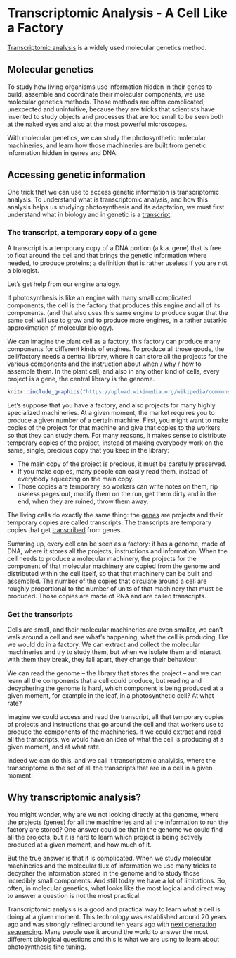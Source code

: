 # Transcriptomic Analysis - A Cell Like a Factory

[Transcriptomic analysis](https://en.wikipedia.org/wiki/RNA-Seq) is a widely used molecular genetics method.

## Molecular genetics

To study how living organisms use information hidden in their genes to build, assemble and coordinate their molecular components, we use molecular genetics methods. Those methods are often complicated, unexpected and unintuitive, because they are tricks that scientists have invented to study objects and processes that are too small to be seen both at the naked eyes and also at the most powerful microscopes.

With molecular genetics, we can study the photosynthetic molecular machineries, and learn how those machineries are built from genetic information hidden in genes and DNA.

## Accessing genetic information

One trick that we can use to access genetic information is transcriptomic analysis. To understand what is transcriptomic analysis, and how this analysis helps us studying photosynthesis and its adaptation, we must first understand what in biology and in genetic is a [transcript](https://en.wikipedia.org/wiki/Messenger_RNA).

### The transcript, a temporary copy of a gene

A transcript is a temporary copy of a DNA portion (a.k.a. gene) that is free to float around the cell and that brings the genetic information where needed, to produce proteins; a definition that is rather useless if you are not a biologist.

Let's get help from our engine analogy.

If photosynthesis is like an engine with many small complicated components, the cell is the factory that produces this engine and all of its components. (and that also uses this same engine to produce sugar that the same cell will use to grow and to produce more engines, in a rather autarkic approximation of molecular biology).

We can imagine the plant cell as a factory, this factory can produce many components for different kinds of engines. To produce all those goods, the cell/factory needs a central library, where it can store all the projects for the various components and the instruction about when / why / how to assemble them. In the plant cell, and also in any other kind of cells, every project is a gene, the central library is the genome.

```r
knitr::include_graphics("https://upload.wikimedia.org/wikipedia/commons/3/36/DNA_transcription.svg")
```

Let's suppose that you have a factory, and also  projects for many highly specialized machineries. At a given moment, the market requires you to produce a given number of a certain machine. First, you might want to make copies of the project for that machine and give that copies to the workers, so that they can study them. For many reasons, it makes sense to distribute temporary copies of the project, instead of making everybody work on the same, single, precious copy that you keep in the library:

- The main copy of the project is precious, it must be carefully preserved.
- If you make copies, many people can easily read them, instead of everybody squeezing on the main copy.
- Those copies are temporary, so workers can write notes on them, rip useless pages out, modify them on the run, get them dirty and in the end, when they are ruined, throw them away.

The living cells do exactly the same thing: the [genes](https://en.wikipedia.org/wiki/Gene) are projects and their temporary copies are called transcripts. The transcripts are temporary copies that get [transcribed](https://en.wikipedia.org/wiki/Transcription_(biology)) from genes.

Summing up, every cell can be seen as a factory: it has a genome, made of DNA, where it stores all the projects, instructions and information. When the cell needs to produce a molecular machinery, the projects for the component of that molecular machinery are copied from the genome and distributed within the cell itself, so that that machinery can be built and assembled. The number of the copies that circulate around a cell are roughly proportional to the number of units of that machinery that must be produced. Those copies are made of RNA and are called transcripts.

### Get the transcripts

Cells are small, and their molecular machineries are even smaller, we can't walk around a cell and see what's happening, what the cell is producing, like we would do in a factory. We can extract and collect the molecular machineries and try to study them, but when we isolate them and interact with them they break, they fall apart, they change their behaviour.

We can read the genome -- the library that stores the project -- and we can learn all the components that a cell could produce, but reading and decyphering the genome is hard, which component is being produced at a given moment, for example in the leaf, in a photosynthetic cell? At what rate?

Imagine we could access and read the transcript, all that temporary copies of projects and instructions that go around the cell and that workers use to produce the components of the machineries. If we could extract and read all the transcripts, we would have an idea of what the cell is producing at a given moment, and at what rate.

Indeed we can do this, and we call it transcriptomic analyisis, where the transcriptome is the set of all the transcripts that are in a cell in a given moment.

## Why transcriptomic analysis?

You might wonder, why are we not looking directly at the genome, where the projects (genes) for all the machineries and all the information to run the factory are stored? One answer could be that in the genome we could find all the projects, but it is hard to learn which project is being actively produced at a given moment, and how much of it.

But the true answer is that it is complicated. When we study molecular machineries and the molecular flux of information we use many tricks to decypher the information stored in the genome and to study those incredibly small components. And still today we have a lot of limitations. So, often, in molecular genetics, what looks like the most logical and direct way to answer a question is not the most practical.

Transcriptomic analysis is a good and practical way to learn what a cell is doing at a given moment. This technology was established around 20 years ago and was strongly refined around ten years ago with [next generation sequencing](https://en.wikipedia.org/wiki/DNA_sequencing#Next-generation_methods). Many people use it around the world to answer the most different biological questions and this is what we are using to learn about photosynthesis fine tuning.
